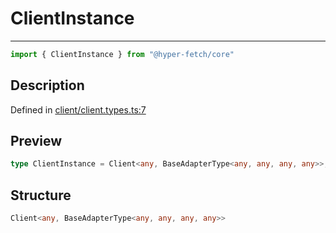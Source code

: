 

# ClientInstance

<div class="api-docs__separator" data-reactroot="">

---

</div><div class="api-docs__import" data-reactroot="">

```ts
import { ClientInstance } from "@hyper-fetch/core"
```

</div><div class="api-docs__section">

## Description

</div><div class="api-docs__description"><span class="api-docs__do-not-parse">



</span></div><p class="api-docs__definition">

Defined in [client/client.types.ts:7](https://github.com/BetterTyped/hyper-fetch/blob/c44d728f/packages/core/src/client/client.types.ts#L7)

</p><div class="api-docs__section">

## Preview

</div><div class="api-docs__preview type single">

```ts
type ClientInstance = Client<any, BaseAdapterType<any, any, any, any>>;
```

</div><div class="api-docs__section">

## Structure

</div><div class="api-docs__returns">

```ts
Client<any, BaseAdapterType<any, any, any, any>>
```

</div>